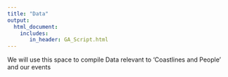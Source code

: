 ```yaml
---
title: "Data"
output: 
  html_document:
    includes:
       in_header: GA_Script.html
---
```


We will use this space to compile Data relevant to 'Coastlines and People' and our events